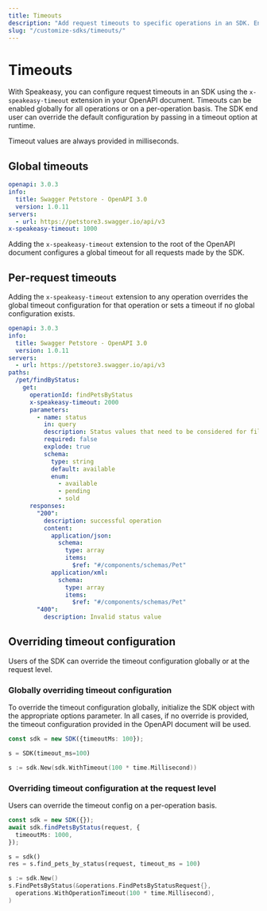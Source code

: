 ```yaml
---
title: Timeouts
description: "Add request timeouts to specific operations in an SDK. Enable timeouts globally or per operation."
slug: "/customize-sdks/timeouts/"
---
```




# Timeouts

With Speakeasy, you can configure request timeouts in an SDK using the `x-speakeasy-timeout` extension in your OpenAPI document. Timeouts can be enabled globally for all operations or on a per-operation basis. The SDK end user can override the default configuration by passing in a timeout option at runtime. 

Timeout values are always provided in milliseconds.

## Global timeouts

```yaml
openapi: 3.0.3
info:
  title: Swagger Petstore - OpenAPI 3.0
  version: 1.0.11
servers:
  - url: https://petstore3.swagger.io/api/v3
x-speakeasy-timeout: 1000
```

Adding the `x-speakeasy-timeout` extension to the root of the OpenAPI document configures a global timeout for all requests made by the SDK.

## Per-request timeouts

Adding the `x-speakeasy-timeout` extension to any operation overrides the global timeout configuration for that operation or sets a timeout if no global configuration exists.

```yaml
openapi: 3.0.3
info:
  title: Swagger Petstore - OpenAPI 3.0
  version: 1.0.11
servers:
  - url: https://petstore3.swagger.io/api/v3
paths:
  /pet/findByStatus:
    get:
      operationId: findPetsByStatus
      x-speakeasy-timeout: 2000
      parameters:
        - name: status
          in: query
          description: Status values that need to be considered for filter
          required: false
          explode: true
          schema:
            type: string
            default: available
            enum:
              - available
              - pending
              - sold
      responses:
        "200":
          description: successful operation
          content:
            application/json:
              schema:
                type: array
                items:
                  $ref: "#/components/schemas/Pet"
            application/xml:
              schema:
                type: array
                items:
                  $ref: "#/components/schemas/Pet"
        "400":
          description: Invalid status value
```

## Overriding timeout configuration

Users of the SDK can override the timeout configuration globally or at the request level.

### Globally overriding timeout configuration

To override the timeout configuration globally, initialize the SDK object with the appropriate options parameter. In all cases, if no override is provided, the timeout configuration provided in the OpenAPI document will be used.

<CodeWithTabs>

```typescript !!tabs TypeScript
const sdk = new SDK({timeoutMs: 100});
```

```python !!tabs Python
s = SDK(timeout_ms=100)
```

```go !!tabs Go
s := sdk.New(sdk.WithTimeout(100 * time.Millisecond))
```

</CodeWithTabs>

### Overriding timeout configuration at the request level

Users can override the timeout config on a per-operation basis.

<CodeWithTabs>

```typescript !!tabs TypeScript
const sdk = new SDK({});
await sdk.findPetsByStatus(request, {
  timeoutMs: 1000,
});
```

```python !!tabs Python
s = sdk()
res = s.find_pets_by_status(request, timeout_ms = 100)
```

```go !!tabs Go
s := sdk.New()
s.FindPetsByStatus(&operations.FindPetsByStatusRequest{},
  operations.WithOperationTimeout(100 * time.Millisecond),
)
```

</CodeWithTabs>
